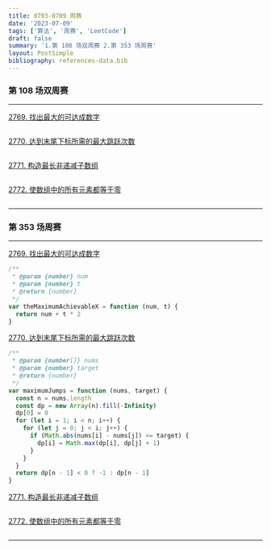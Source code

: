 ```yaml
---
title: 0703-0709 周赛
date: '2023-07-09'
tags: ['算法', '周赛', 'LeetCode']
draft: false
summary: '1.第 108 场双周赛 2.第 353 场周赛'
layout: PostSimple
bibliography: references-data.bib
---
```


### 第 108 场双周赛

---

[2769. 找出最大的可达成数字](https://leetcode.cn/problems/find-the-maximum-achievable-number/)

```js

```

[2770. 达到末尾下标所需的最大跳跃次数](https://leetcode.cn/problems/maximum-number-of-jumps-to-reach-the-last-index/)

```js

```

[2771. 构造最长非递减子数组](https://leetcode.cn/problems/longest-non-decreasing-subarray-from-two-arrays/)

```js

```

[2772. 使数组中的所有元素都等于零](https://leetcode.cn/problems/apply-operations-to-make-all-array-elements-equal-to-zero/)

```js

```

---

### 第 353 场周赛

---

[2769. 找出最大的可达成数字](https://leetcode.cn/problems/find-the-maximum-achievable-number/)

```js
/**
 * @param {number} num
 * @param {number} t
 * @return {number}
 */
var theMaximumAchievableX = function (num, t) {
  return num + t * 2
}
```

[2770. 达到末尾下标所需的最大跳跃次数](https://leetcode.cn/problems/maximum-number-of-jumps-to-reach-the-last-index/)

```js
/**
 * @param {number[]} nums
 * @param {number} target
 * @return {number}
 */
var maximumJumps = function (nums, target) {
  const n = nums.length
  const dp = new Array(n).fill(-Infinity)
  dp[0] = 0
  for (let i = 1; i < n; i++) {
    for (let j = 0; j < i; j++) {
      if (Math.abs(nums[i] - nums[j]) <= target) {
        dp[i] = Math.max(dp[i], dp[j] + 1)
      }
    }
  }
  return dp[n - 1] < 0 ? -1 : dp[n - 1]
}
```

[2771. 构造最长非递减子数组](https://leetcode.cn/problems/longest-non-decreasing-subarray-from-two-arrays/)

```js

```

[2772. 使数组中的所有元素都等于零](https://leetcode.cn/problems/apply-operations-to-make-all-array-elements-equal-to-zero/)

```js

```

---
